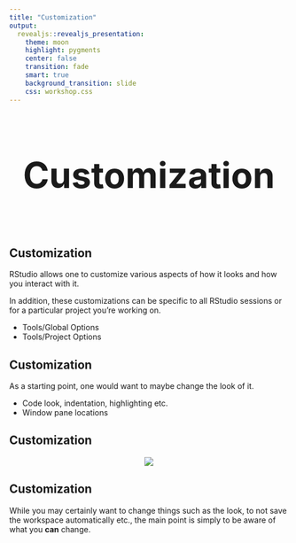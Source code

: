 ```yaml
---
title: "Customization"
output:
  revealjs::revealjs_presentation:
    theme: moon
    highlight: pygments
    center: false
    transition: fade
    smart: true
    background_transition: slide
    css: workshop.css
---
```



## 

<div style='text-align: center; font-size:32'><h1>Customization<h1></div>


## Customization

RStudio allows one to customize various aspects of how it looks and how you interact with it.

In addition, these customizations can be specific to all RStudio sessions or for a particular project you're working on.

- Tools/Global Options
- Tools/Project Options


## Customization

As a starting point, one would want to maybe change the look of it.

- Code look, indentation, highlighting etc.
- Window pane locations


## Customization

<div style='text-align:center;'><img src="../img/customization1.png"/></div>


## Customization

While you may certainly want to change things such as the look, to not save the workspace automatically etc., the main point is simply to be aware of what you **can** change.